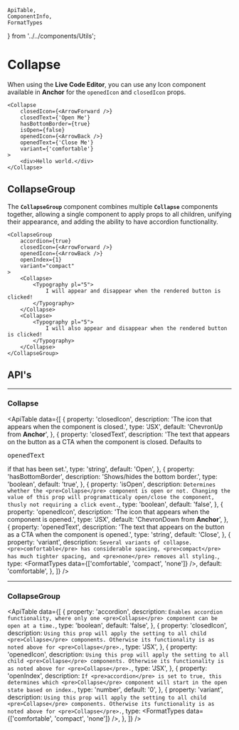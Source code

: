     ApiTable,
    ComponentInfo,
    FormatTypes
} from '../../components/Utils';

# Collapse

<ComponentInfo title="Collapse" />

When using the **Live Code Editor**, you can use any <Link to="/components/icon">Icon</Link> component
available in **Anchor** for the `openedIcon` and `closedIcon` props.

```tsx live
<Collapse
    closedIcon={<ArrowForward />}
    closedText={'Open Me'}
    hasBottomBorder={true}
    isOpen={false}
    openedIcon={<ArrowBack />}
    openedText={'Close Me'}
    variant={'comfortable'}
>
    <div>Hello world.</div>
</Collapse>
```

## CollapseGroup

The **`CollapseGroup`** component combines multiple **`Collapse`** components together, allowing a single component to apply props to all children, unifying their appearance, and adding the ability to have accordion functionality.

```tsx live
<CollapseGroup
    accordion={true}
    closedIcon={<ArrowForward />}
    openedIcon={<ArrowBack />}
    openIndex={1}
    variant="compact"
>
    <Collapse>
        <Typography pl="5">
            I will appear and disappear when the rendered button is clicked!
        </Typography>
    </Collapse>
    <Collapse>
        <Typography pl="5">
            I will also appear and disappear when the rendered button is clicked!
        </Typography>
    </Collapse>
</CollapseGroup>
```

## API's

---

### Collapse

<ApiTable data={[
    {
        property: 'closedIcon',
        description: 'The icon that appears when the component is closed.',
        type: 'JSX',
        default: 'ChevronUp from <strong>Anchor</strong>',
    },
    {
        property: 'closedText',
        description: 'The text that appears on the button as a CTA when the component is closed.
            Defaults to <pre>openedText</pre> if that has been set.',
        type: 'string',
        default: 'Open',
    },
    {
        property: 'hasBottomBorder',
        description: 'Shows/hides the bottom border.',
        type: 'boolean',
        default: 'true',
    },
    {
        property: 'isOpen',
        description: `Determines whether the <pre>Collapse</pre> component is open or not. Changing
            the value of this prop will programatticaly open/close the component, thusly not
            requiring a click event.`,
        type: 'boolean',
        default: 'false',
    },
    {
        property: 'openedIcon',
        description: 'The icon that appears when the component is opened.',
        type: 'JSX',
        default: 'ChevronDown from <strong>Anchor</strong>',
    },
    {
        property: 'openedText',
        description: 'The text that appears on the button as a CTA when the component is opened.',
        type: 'string',
        default: 'Close',
    },
    {
        property: 'variant',
        description: `Several variants of collapse. <pre>comfortable</pre> has considerable spacing,
            <pre>compact</pre> has much tighter spacing, and <pre>none</pre> removes all styling.`,
        type: <FormatTypes data={['comfortable', 'compact', 'none']} />,
        default: 'comfortable',
    },
]} />

---

### CollapseGroup

<ApiTable data={[
    {
        property: 'accordion',
        description: `Enables accordion functionality, where only one <pre>Collapse</pre> component
            can be open at a time.`,
        type: 'boolean',
        default: 'false',
    },
    {
        property: 'closedIcon',
        description: `Using this prop will apply the setting to all child <pre>Collapse</pre>
            components. Otherwise its functionality is as noted above for <pre>Collapse</pre>.`,
        type: 'JSX',
    },
    {
        property: 'openedIcon',
        description: `Using this prop will apply the setting to all child <pre>Collapse</pre>
            components. Otherwise its functionality is as noted above for <pre>Collapse</pre>.`,
        type: 'JSX',
    },
    {
        property: 'openIndex',
        description: `If <pre>accordion</pre> is set to true, this determines which
            <pre>Collapse</pre> component will start in the open state based on index.`,
        type: 'number',
        default: '0',
    },
    {
        property: 'variant',
        description: `Using this prop will apply the setting to all child <pre>Collapse</pre>
            components. Otherwise its functionality is as noted above for <pre>Collapse</pre>.`,
        type: <FormatTypes data={['comfortable', 'compact', 'none']} />,
    },
]} />

